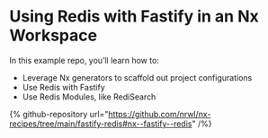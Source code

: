 # Using Redis with Fastify in an Nx Workspace

In this example repo, you’ll learn how to:

- Leverage Nx generators to scaffold out project configurations
- Use Redis with Fastify
- Use Redis Modules, like RediSearch

{% github-repository url="https://github.com/nrwl/nx-recipes/tree/main/fastify-redis#nx--fastify--redis" /%}
